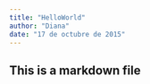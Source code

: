 ```yaml
---
title: "HelloWorld"
author: "Diana"
date: "17 de octubre de 2015"
---
```


## This is a markdown file